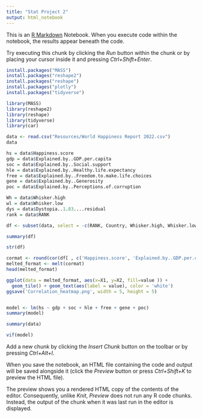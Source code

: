 ```yaml
---
title: "Stat Project 2"
output: html_notebook
---
```


This is an [R Markdown](http://rmarkdown.rstudio.com) Notebook. When you execute code within the notebook, the results appear beneath the code. 

Try executing this chunk by clicking the *Run* button within the chunk or by placing your cursor inside it and pressing *Ctrl+Shift+Enter*. 
```r
install.packages("MASS") 
install.packages("reshape2") 
install.packages("reshape")
install.packages("plotly")
install.packages("tidyverse")
```
```r
library(MASS) 
library(reshape2) 
library(reshape)
library(tidyverse)
library(car)
```

```r
data <- read.csv("Resources/World Happiness Report 2022.csv")
data

hs = data$Happiness.score
gdp = data$Explained.by..GDP.per.capita
soc = data$Explained.by..Social.support
hle = data$Explained.by..Healthy.life.expectancy
free = data$Explained.by..Freedom.to.make.life.choices
gene = data$Explained.by..Generosity
poc = data$Explained.by..Perceptions.of.corruption

Wh = data$Whisker.high
wl = data$Whisker.low
dys = data$Dystopia..1.83....residual
rank = data$RANK
```
```r
df <- subset(data, select = -c(RANK, Country, Whisker.high, Whisker.low, Dystopia..1.83....residual))
```

```r
summary(df)
```
```r
str(df)
```
```r
cormat <- round(cor(df[ , c('Happiness.score', 'Explained.by..GDP.per.capita', 'Explained.by..Social.support', 'Explained.by..Healthy.life.expectancy', 'Explained.by..Freedom.to.make.life.choices', 'Explained.by..Generosity', 'Explained.by..Perceptions.of.corruption')]),2)
melted_format <- melt(cormat)
head(melted_format)
```
```r
ggplot(data = melted_format, aes(x=X1, y=X2, fill=value )) + 
  geom_tile() + geom_text(aes(label = value), color = 'white')
ggsave('Correlation_heatmap.png', width = 5, height = 5)
```
```r

```

```r
model <- lm(hs ~ gdp + soc + hle + free + gene + poc)
summary(model)

```

```r
summary(data)
```
```r
vif(model)
```


Add a new chunk by clicking the *Insert Chunk* button on the toolbar or by pressing *Ctrl+Alt+I*.

When you save the notebook, an HTML file containing the code and output will be saved alongside it (click the *Preview* button or press *Ctrl+Shift+K* to preview the HTML file).

The preview shows you a rendered HTML copy of the contents of the editor. Consequently, unlike *Knit*, *Preview* does not run any R code chunks. Instead, the output of the chunk when it was last run in the editor is displayed.